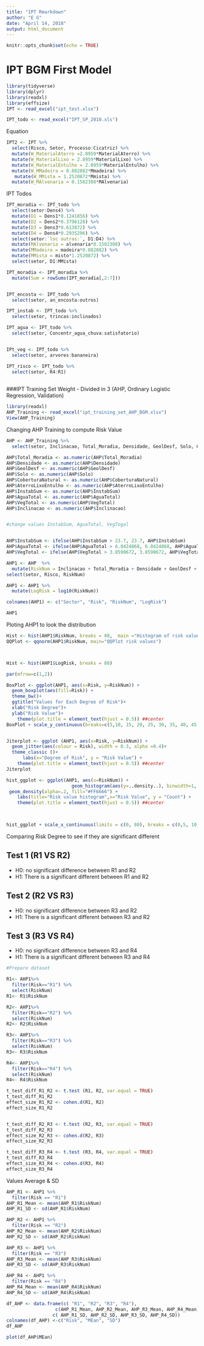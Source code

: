 ```yaml
---
title: "IPT Rmarkdown"
author: "E G"
date: "April 14, 2018"
output: html_document
---
```


```r
knitr::opts_chunk$set(echo = TRUE)
```


# IPT BGM First Model
```r
library(tidyverse)
library(dplyr)
library(readxl)
library(effsize)
IPT <- read_excel("ipt_test.xlsx")

IPT_todo <- read_excel("IPT_SP_2010.xls")

```

Equation
```r
IPT2 <- IPT %>% 
  select(Risco, Setor, Processo:Cicatriz) %>% 
  mutate(W_MaterialAterro =2.8959*MaterialAterro) %>% 
  mutate(W_MaterialLixo = 2.8959*MaterialLixo) %>% 
  mutate(W_MaterialEntulho = 2.8959*MaterialEntulho) %>% 
  mutate(W_MMadeira = 0.882882*Mmadeira) %>% 
   mutate(W_MMista = 1.2520872*Mmista) %>% 
  mutate(W_MAlvenaria = 0.1582308*MAlvenaria)


```


IPT Todos
```r

IPT_moradia <- IPT_todo %>% 
  select(setor:Dens4) %>% 
  mutate(D1 = Dens1*0.1241856) %>% 
  mutate(D2 = Dens2*0.3796128) %>% 
  mutate(D3 = Dens3*0.613872) %>% 
  mutate(D4 = Dens4*0.2935296) %>% 
  select(setor:`loc outras:`, D1:D4) %>% 
  mutate(MAlvenaria = alvenaria*0.1582308) %>% 
  mutate(MMadeira = madeira*0.882882) %>% 
  mutate(MMista = misto*1.2520872) %>% 
  select(setor, D1:MMista) 

IPT_moradia <- IPT_moradia %>% 
  mutate(Sum = rowSums(IPT_moradia[,2:7]))


IPT_encosta <- IPT_todo %>% 
  select(setor, an_encosta:outros)

IPT_instab <- IPT_todo %>% 
  select(setor, trincas:inclinados)

IPT_agua <- IPT_todo %>% 
  select(setor, Concentr_agua_chuva:satisfatorio)


IPt_veg <- IPT_todo %>% 
  select(setor, arvores:bananeira)

IPT_risco <- IPT_todo %>% 
  select(setor, R4:R1)
  

```

###IPT Training Set Weight - Divided in 3 (AHP, Ordinary Logistic Regression, Validation)

```r
library(readxl)
AHP_Training <- read_excel("ipt_training_set_AHP_BGM.xlsx")
View(AHP_Training)


```

Changing AHP Training to compute Risk Value
```r
AHP <- AHP_Training %>% 
  select(setor, Inclinacao, Total_Moradia, Densidade, GeolDesf, Solo, CoberturaNatural, AterroLixoEntulho, InstabSum, AguaTotal, VegTotal, Risco)

AHP$Total_Moradia <- as.numeric(AHP$Total_Moradia)
AHP$Densidade <- as.numeric(AHP$Densidade)
AHP$GeolDesf <- as.numeric(AHP$GeolDesf)
AHP$Solo <- as.numeric(AHP$Solo)
AHP$CoberturaNatural <- as.numeric(AHP$CoberturaNatural)
AHP$AterroLixoEntulho <- as.numeric(AHP$AterroLixoEntulho)
AHP$InstabSum <- as.numeric(AHP$InstabSum)
AHP$AguaTotal <- as.numeric(AHP$AguaTotal)
AHP$VegTotal <- as.numeric(AHP$VegTotal)
AHP$Inclinacao <- as.numeric(AHP$Inclinacao)


#change values InstabSum, AguaTotal, VegTogal


AHP$InstabSum <- ifelse(AHP$InstabSum > 23.7, 23.7, AHP$InstabSum)
AHP$AguaTotal <- ifelse(AHP$AguaTotal > 6.0424868, 6.0424868, AHP$AguaTotal)
AHP$VegTotal <- ifelse(AHP$VegTotal > 3.8590672, 3.8590672, AHP$VegTotal)

AHP1 <- AHP  %>% 
  mutate(RiskNum = Inclinacao + Total_Moradia + Densidade + GeolDesf + Solo + CoberturaNatural + AterroLixoEntulho +  InstabSum +  AguaTotal + VegTotal) %>% 
select(setor, Risco, RiskNum)

AHP1 <- AHP1 %>%
  mutate(LogRisk = log10(RiskNum))

colnames(AHP1) <- c("Sector", "Risk", "RiskNum", "LogRisk")

AHP1


```

Ploting AHP1 to look the distribution
```r
Hist <- hist(AHP1$RiskNum, breaks = 80,  main ="Histogram of risk values", xlab = "risk value", ylab="frequency")
QQPlot <- qqnorm(AHP1$RiskNum, main="QQPlot risk values")



Hist <- hist(AHP1$LogRisk, breaks = 80)

par(mfrow=c(1,2))

BoxPlot <- ggplot(AHP1, aes(x=Risk, y=RiskNum)) +
  geom_boxplot(aes(fill=Risk)) +
  theme_bw()+
  ggtitle("Values for Each Degree of Risk")+
  xlab("Risk Degree")+
  ylab("Risk Value")+ 
    theme(plot.title = element_text(hjust = 0.5)) ##center
BoxPlot + scale_y_continuous(breaks=c(5,10, 15, 20, 25, 30, 35, 40, 45, 50, 55, 60, 65, 70,75, 80))


Jiterplot <- ggplot (AHP1, aes(x=Risk, y=RiskNum)) +
  geom_jitter(aes(colour = Risk), width = 0.3, alpha =0.4)+
  theme_classic ()+ 
      labs(x="Degree of Risk", y = "Risk Value") + 
    theme(plot.title = element_text(hjust = 0.5)) ##center
Jiterplot

hist_ggplot <- ggplot(AHP1, aes(x=RiskNum)) +
                        geom_histogram(aes(y=..density..), binwidth=1, color="dark green", fill="white")+
 geom_density(alpha=.2, fill="#FF6666") + 
    labs(title="Risk value histogram",x="Risk Value", y = "Count") + 
    theme(plot.title = element_text(hjust = 0.5)) ##center


  
hist_ggplot + scale_x_continuous(limits = c(0, 80), breaks = c(0,5, 10, 15, 20, 25, 30, 35, 40, 45, 50, 55, 60, 65, 70, 75, 80))

```


Comparing Risk Degree to see if they are significant different

## Test 1 (R1 VS R2)
- H0: no significant difference between R1 and R2
- H1: There is a significant different between R1 and R2

## Test 2 (R2 VS R3)
- H0: no significant difference between R3 and R2
- H1: There is a significant different between R3 and R2

## Test 3 (R3 VS R4)
- H0: no significant difference between R3 and R4
- H1: There is a significant different between R3 and R4
```r

#Prepare dataset

R1<- AHP1%>%
  filter(Risk=="R1") %>%
  select(RiskNum)
R1<- R1$RiskNum

R2<- AHP1%>%
  filter(Risk=="R2") %>%
  select(RiskNum)
R2<- R2$RiskNum

R3<- AHP1%>%
  filter(Risk=="R3") %>%
  select(RiskNum)
R3<- R3$RiskNum

R4<- AHP1%>%
  filter(Risk=="R4") %>%
  select(RiskNum)
R4<- R4$RiskNum

t_test_diff_R1_R2 <- t.test (R1, R2, var.equal = TRUE)
t_test_diff_R1_R2
effect_size_R1_R2 <- cohen.d(R1, R2)
effect_size_R1_R2


t_test_diff_R2_R3 <- t.test (R2, R3, var.equal = TRUE)
t_test_diff_R2_R3
effect_size_R2_R3 <- cohen.d(R2, R3)
effect_size_R2_R3

t_test_diff_R3_R4 <- t.test (R3, R4, var.equal = TRUE)
t_test_diff_R3_R4
effect_size_R3_R4 <- cohen.d(R3, R4)
effect_size_R3_R4

```



Values Average & SD


```r
AHP_R1 <- AHP1 %>% 
  filter(Risk == "R1") 
AHP_R1_Mean <- mean(AHP_R1$RiskNum)
AHP_R1_SD <- sd(AHP_R1$RiskNum)

AHP_R2 <- AHP1 %>% 
  filter(Risk == "R2") 
AHP_R2_Mean <- mean(AHP_R2$RiskNum)
AHP_R2_SD <- sd(AHP_R2$RiskNum)

AHP_R3 <- AHP1 %>% 
  filter(Risk == "R3") 
AHP_R3_Mean <- mean(AHP_R3$RiskNum)
AHP_R3_SD <- sd(AHP_R3$RiskNum)

AHP_R4 <- AHP1 %>% 
  filter(Risk == "R4") 
AHP_R4_Mean <- mean(AHP_R4$RiskNum)
AHP_R4_SD <- sd(AHP_R4$RiskNum)

df_AHP <- data.frame(c( "R1", "R2", "R3", "R4"),
                  c(AHP_R1_Mean, AHP_R2_Mean, AHP_R3_Mean, AHP_R4_Mean), 
                 c( AHP_R1_SD, AHP_R2_SD, AHP_R3_SD, AHP_R4_SD))
colnames(df_AHP) <-c("Risk", "MEan", "SD")
df_AHP

plot(df_AHP$MEan)


```

